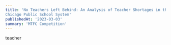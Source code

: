 ---
title: 'No Teachers Left Behind: An Analysis of Teacher Shortages in the
Chicago Public School System'
publishedAt: '2023-03-03'
summary: 'MTFC Competition'
---
teacher